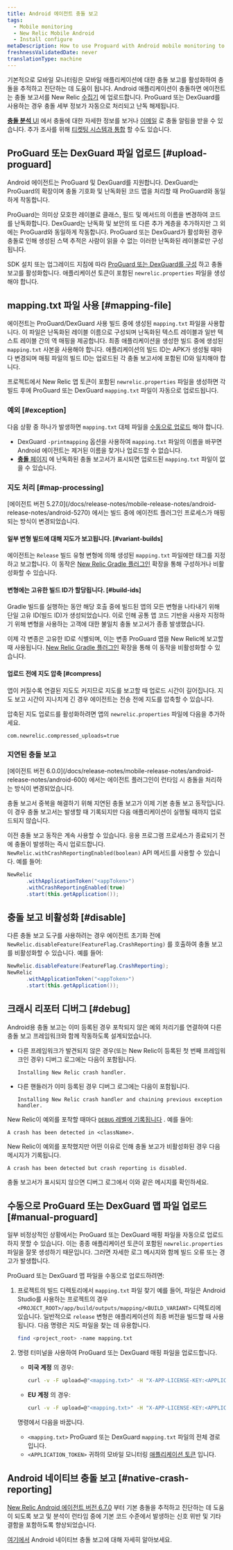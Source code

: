 ```yaml
---
title: Android 에이전트 충돌 보고
tags:
  - Mobile monitoring
  - New Relic Mobile Android
  - Install configure
metaDescription: How to use Proguard with Android mobile monitoring to automatically process and de-obfuscate crash details.
freshnessValidatedDate: never
translationType: machine
---
```


기본적으로 모바일 모니터링은 모바일 애플리케이션에 대한 충돌 보고를 활성화하여 충돌을 추적하고 진단하는 데 도움이 됩니다. Android 애플리케이션이 충돌하면 에이전트는 충돌 보고서를 New Relic [수집기](/docs/accounts-partnerships/education/getting-started-new-relic/glossary#collector) 에 업로드합니다. ProGuard 또는 DexGuard를 사용하는 경우 충돌 세부 정보가 자동으로 처리되고 난독 해제됩니다.

[**충돌 분석** UI](/docs/mobile-monitoring/mobile-monitoring-ui/crashes/crash-analysis-group-filter-your-crashes) 에서 충돌에 대한 자세한 정보를 보거나 [이메일](/docs/mobile-monitoring/mobile-monitoring-ui/crashes/receive-crash-notifications-email) 로 충돌 알림을 받을 수 있습니다. 추가 조사를 위해 [티켓팅 시스템과 통합](/docs/mobile-monitoring/mobile-monitoring-ui/crashes/file-tickets-mobile-app-crashes) 할 수도 있습니다.

## ProGuard 또는 DexGuard 파일 업로드 [#upload-proguard]

Android 에이전트는 ProGuard 및 DexGuard를 지원합니다. DexGuard는 ProGuard의 확장이며 충돌 기호화 및 난독화된 코드 맵을 처리할 때 ProGuard와 동일하게 작동합니다.

ProGuard는 의미상 모호한 레이블로 클래스, 필드 및 메서드의 이름을 변경하여 코드를 난독화합니다. DexGuard는 난독화 및 보안의 또 다른 추가 계층을 추가하지만 그 외에는 ProGuard와 동일하게 작동합니다. ProGuard 또는 DexGuard가 활성화된 경우 충돌로 인해 생성된 스택 추적은 사람이 읽을 수 없는 이러한 난독화된 레이블로만 구성됩니다.

SDK 설치 또는 업그레이드 지침에 따라 [ProGuard 또는 DexGuard를 구성](/docs/mobile-monitoring/new-relic-mobile-android/install-configure/configure-proguard-or-dexguard-android-apps) 하고 충돌 보고를 활성화합니다. 애플리케이션 토큰이 포함된 `newrelic.properties` 파일을 생성해야 합니다.

## mapping.txt 파일 사용 [#mapping-file]

에이전트는 ProGuard/DexGuard 사용 빌드 중에 생성된 `mapping.txt` 파일을 사용합니다. 이 파일은 난독화된 레이블 이름으로 구성되며 난독화된 텍스트 레이블과 일반 텍스트 레이블 간의 역 매핑을 제공합니다. 최종 애플리케이션을 생성한 빌드 중에 생성된 `mapping.txt` 사본을 사용해야 합니다. 애플리케이션의 빌드 ID는 APK가 생성될 때마다 변경되며 매핑 파일의 빌드 ID는 업로드된 각 충돌 보고서에 포함된 ID와 일치해야 합니다.

프로젝트에서 New Relic 앱 토큰이 포함된 `newrelic.properties` 파일을 생성하면 각 빌드 후에 ProGuard 또는 DexGuard `mapping.txt` 파일이 자동으로 업로드됩니다.

### 예외 [#exception]

다음 상황 중 하나가 발생하면 `mapping.txt` 대체 파일을 [수동으로 업로드](#manual-proguard) 해야 합니다.

* DexGuard `-printmapping` 옵션을 사용하여 `mapping.txt` 파일의 이름을 바꾸면 Android 에이전트는 제거된 이름을 찾거나 업로드할 수 없습니다.
* [**충돌** 페이지](/docs/mobile-monitoring/mobile-monitoring-ui/crashes/mobile-apps-crashes-dashboard) 에 난독화된 충돌 보고서가 표시되면 업로드된 `mapping.txt` 파일이 없을 수 있습니다.

### 지도 처리 [#map-processing]

<Callout variant="important">
  [에이전트 버전 5.27.0](/docs/release-notes/mobile-release-notes/android-release-notes/android-5270) 에서는 빌드 중에 에이전트 플러그인 프로세스가 매핑되는 방식이 변경되었습니다.
</Callout>

#### 일부 변형 빌드에 대해 지도가 보고됩니다. [#variant-builds]

에이전트는 `Release` 빌드 유형 변형에 의해 생성된 `mapping.txt` 파일에만 태그를 지정하고 보고합니다. 이 동작은 [New Relic Gradle 플러그인](/docs/mobile-monitoring/new-relic-mobile-android/install-configure/configure-agent-gradle-plugin-extension) 확장을 통해 구성하거나 비활성화할 수 있습니다.

#### 변형에는 고유한 빌드 ID가 할당됩니다. [#build-ids]

Gradle 빌드를 실행하는 동안 해당 호출 중에 빌드된 앱의 모든 변형을 나타내기 위해 단일 고유 ID(빌드 ID)가 생성되었습니다. 이로 인해 공통 앱 코드 기반을 사용자 지정하기 위해 변형을 사용하는 고객에 대한 불일치 충돌 보고서가 종종 발생했습니다.

이제 각 변종은 고유한 ID로 식별되며, 이는 변종 ProGuard 맵을 New Relic에 보고할 때 사용됩니다. [New Relic Gradle 플러그인](/docs/mobile-monitoring/new-relic-mobile-android/install-configure/configure-agent-gradle-plugin-extension) 확장을 통해 이 동작을 비활성화할 수 있습니다.

#### 업로드 전에 지도 압축 [#compress]

앱이 커질수록 연결된 지도도 커지므로 지도를 보고할 때 업로드 시간이 길어집니다. 지도 보고 시간이 지나치게 긴 경우 에이전트는 전송 전에 지도를 압축할 수 있습니다.

압축된 지도 업로드를 활성화하려면 앱의 `newrelic.properties` 파일에 다음을 추가하세요.

```properties
com.newrelic.compressed_uploads=true
```

### 지연된 충돌 보고

<Callout variant="important">
  [에이전트 버전 6.0.0](/docs/release-notes/mobile-release-notes/android-release-notes/android-600) 에서는 에이전트 플러그인이 런타임 시 충돌을 처리하는 방식이 변경되었습니다.
</Callout>

충돌 보고서 중복을 해결하기 위해 지연된 충돌 보고가 이제 기본 충돌 보고 동작입니다. 이 경우 충돌 보고서는 발생할 때 기록되지만 다음 애플리케이션이 실행될 때까지 업로드되지 않습니다.

이전 충돌 보고 동작은 계속 사용할 수 있습니다. 응용 프로그램 프로세스가 종료되기 전에 충돌이 발생하는 즉시 업로드합니다. `NewRelic.withCrashReportingEnabled(boolean)` API 메서드를 사용할 수 있습니다. 예를 들어:

```java
NewRelic
      .withApplicationToken("<appToken>")
      .withCrashReportingEnabled(true)
      .start(this.getApplication());
```

## 충돌 보고 비활성화 [#disable]

다른 충돌 보고 도구를 사용하려는 경우 에이전트 초기화 전에 `NewRelic.disableFeature(FeatureFlag.CrashReporting)` 를 호출하여 충돌 보고를 비활성화할 수 있습니다. 예를 들어:

```java
NewRelic.disableFeature(FeatureFlag.CrashReporting);
NewRelic
      .withApplicationToken("<appToken>")
      .start(this.getApplication());
```

## 크래시 리포터 디버그 [#debug]

Android용 충돌 보고는 이미 등록된 경우 포착되지 않은 예외 처리기를 연결하여 다른 충돌 보고 프레임워크와 함께 작동하도록 설계되었습니다.

* 다른 프레임워크가 발견되지 않은 경우(또는 New Relic이 등록된 첫 번째 프레임워크인 경우) 디버그 로그에는 다음이 포함됩니다.

  ```
  Installing New Relic crash handler.
  ```

* 다른 핸들러가 이미 등록된 경우 디버그 로그에는 다음이 포함됩니다.

  ```
  Installing New Relic crash handler and chaining previous exception handler.
  ```

New Relic이 예외를 포착할 때마다 [`DEBUG` 레벨에 기록됩니다](/docs/mobile-monitoring/new-relic-mobile-android/api-guides/android-agent-configuration-feature-flags#logging) . 예를 들어:

```
A crash has been detected in <className>.
```

New Relic이 예외를 포착했지만 어떤 이유로 인해 충돌 보고가 비활성화된 경우 다음 메시지가 기록됩니다.

```
A crash has been detected but crash reporting is disabled.
```

충돌 보고서가 표시되지 않으면 디버그 로그에서 이와 같은 메시지를 확인하세요.

## 수동으로 ProGuard 또는 DexGuard 맵 파일 업로드 [#manual-proguard]

일부 비정상적인 상황에서는 ProGuard 또는 DexGuard 매핑 파일을 자동으로 업로드하지 못할 수 있습니다. 이는 종종 애플리케이션 토큰이 포함된 `newrelic.properties` 파일을 잘못 생성하기 때문입니다. 그러면 자세한 로그 메시지와 함께 빌드 오류 또는 경고가 발생합니다.

ProGuard 또는 DexGuard 맵 파일을 수동으로 업로드하려면:

1. 프로젝트의 빌드 디렉토리에서 `mapping.txt` 파일 찾기 예를 들어, 파일은 Android Studio를 사용하는 프로젝트의 경우 `<PROJECT_ROOT>/app/build/outputs/mapping/<BUILD_VARIANT>` 디렉토리에 있습니다. 일반적으로 `release` 변형은 애플리케이션의 최종 버전을 빌드할 때 사용됩니다. 다음 명령은 지도 파일을 찾는 데 유용합니다.

   ```bash
   find <project_root> -name mapping.txt
   ```

2. 명령 터미널을 사용하여 ProGuard 또는 DexGuard 매핑 파일을 업로드합니다.

   * **미국 계정** 의 경우:

     ```bash
     curl -v -F upload=@"<mapping.txt>" -H "X-APP-LICENSE-KEY:<APPLICATION_TOKEN>" https://mobile-symbol-upload.newrelic.com/symbol
     ```

   * **EU 계정** 의 경우:

     ```bash
     curl -v -F upload=@"<mapping.txt>" -H "X-APP-LICENSE-KEY:<APPLICATION_TOKEN>" https://mobile-symbol-upload.eu.newrelic.com/symbol
     ```

   명령에서 다음을 바꿉니다.

   * `<mapping.txt>` ProGuard 또는 DexGuard `mapping.txt` 파일의 전체 경로입니다.
   * `<APPLICATION_TOKEN>` 귀하의 모바일 모니터링 [애플리케이션 토큰](/docs/mobile-monitoring/new-relic-mobile/maintenance/viewing-your-application-token) 입니다.

## Android 네이티브 충돌 보고 [#native-crash-reporting]

[New Relic Android 에이전트 버전 6.7.0](/docs/release-notes/mobile-release-notes/android-release-notes/android-670) 부터 기본 충돌을 추적하고 진단하는 데 도움이 되도록 보고 및 분석이 런타임 중에 기본 코드 수준에서 발생하는 신호 위반 및 기타 결함을 포함하도록 향상되었습니다.

[여기에서](/docs/mobile-monitoring/new-relic-mobile-android/install-configure/android-agent-native-crash-reporting) Android 네이티브 충돌 보고에 대해 자세히 알아보세요.